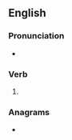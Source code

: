 ==English==

===Pronunciation===
* {{IPA|/ˈkɹeɪtɪŋ/|lang=en}}

===Verb===
{{head|en|verb form}}

# {{present participle of|crate|lang=en|nocat=1}}

===Anagrams===
* {{anagrams|en|a=acginrt|carting|tracing}}